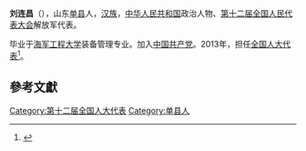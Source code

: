 '''刘连昌'''（{{bd|1965年||}}），山东[[单县|单县]]人，[[汉族|汉族]]，[[中华人民共和国|中华人民共和国]]政治人物、[[第十二届全国人民代表大会|第十二届全国人民代表大会]]解放军代表。

毕业于[[海军工程大学|海军工程大学]]装备管理专业。加入[[中国共产党|中国共产党]]。2013年，担任[[全国人大代表|全国人大代表]]<ref>{{cite news|title=全国人大代表信息-刘连昌|url=http://210.82.31.1:8084/delegate/viewDelegate.action?dbid=122793|accessdate=2013-04-05|newspaper=全国人大网|archive-url=https://web.archive.org/web/20180929002711/http://www.npc.gov.cn/delegate/viewDelegate.action?dbid=122793|archive-date=2018-09-29|dead-url=yes}}</ref>。

==參考文獻==
{{reflist}}
{{中国政治人物小作品}}

[[Category:第十二届全国人大代表|Category:第十二届全国人大代表]]
[[Category:单县人|Category:单县人]]